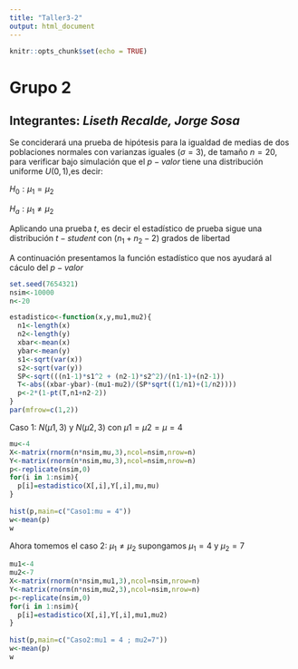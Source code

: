 ```yaml
---
title: "Taller3-2"
output: html_document
---
```


```r
knitr::opts_chunk$set(echo = TRUE)
```

# **Grupo 2**
## **Integrantes:** *Liseth Recalde, Jorge Sosa*

Se conciderará una prueba de hipótesis para la igualdad de medias de dos poblaciones normales con varianzas iguales $(\sigma=3)$, de tamaño $n=20$, para verificar bajo simulación que el $p-valor$ tiene una distribución uniforme $U(0,1)$,es decir:

$H_{0}: \mu_1 = \mu_2$ 

$H_{a}: \mu_1 \neq \mu_2$


Aplicando una prueba $t$, es decir el estadístico de prueba sigue una distribución $t-student$ con $(n_1 + n_2 -2)$ grados de libertad


A continuación presentamos la función estadístico que nos ayudará al cáculo del $p-valor$ 
```r
set.seed(7654321)                                                 
nsim<-10000                                                       
n<-20                                                             

estadistico<-function(x,y,mu1,mu2){                                      
  n1<-length(x)
  n2<-length(y)
  xbar<-mean(x)
  ybar<-mean(y)
  s1<-sqrt(var(x))
  s2<-sqrt(var(y))
  SP<-sqrt(((n1-1)*s1^2 + (n2-1)*s2^2)/(n1-1)+(n2-1))
  T<-abs((xbar-ybar)-(mu1-mu2)/(SP*sqrt((1/n1)+(1/n2))))
  p<-2*(1-pt(T,n1+n2-2))                                              
}
par(mfrow=c(1,2))
```
Caso $1$: $N(\mu1,3)$ y $N(\mu2,3)$ con $\mu1=\mu2=\mu=4$

```r
mu<-4                                                         
X<-matrix(rnorm(n*nsim,mu,3),ncol=nsim,nrow=n)
Y<-matrix(rnorm(n*nsim,mu,3),ncol=nsim,nrow=n)
p<-replicate(nsim,0)
for(i in 1:nsim){
  p[i]=estadistico(X[,i],Y[,i],mu,mu)
}
                                    
hist(p,main=c("Caso1:mu = 4"))
w<-mean(p)
w
```

Ahora tomemos el caso $2$: $\mu_1 \neq \mu_2$ supongamos $\mu_1=4$ y $\mu_2=7$

```r
mu1<-4
mu2<-7
X<-matrix(rnorm(n*nsim,mu1,3),ncol=nsim,nrow=n)
Y<-matrix(rnorm(n*nsim,mu2,3),ncol=nsim,nrow=n)
p<-replicate(nsim,0)
for(i in 1:nsim){
  p[i]=estadistico(X[,i],Y[,i],mu1,mu2)
}
                                    
hist(p,main=c("Caso2:mu1 = 4 ; mu2=7"))
w<-mean(p)
w
```




